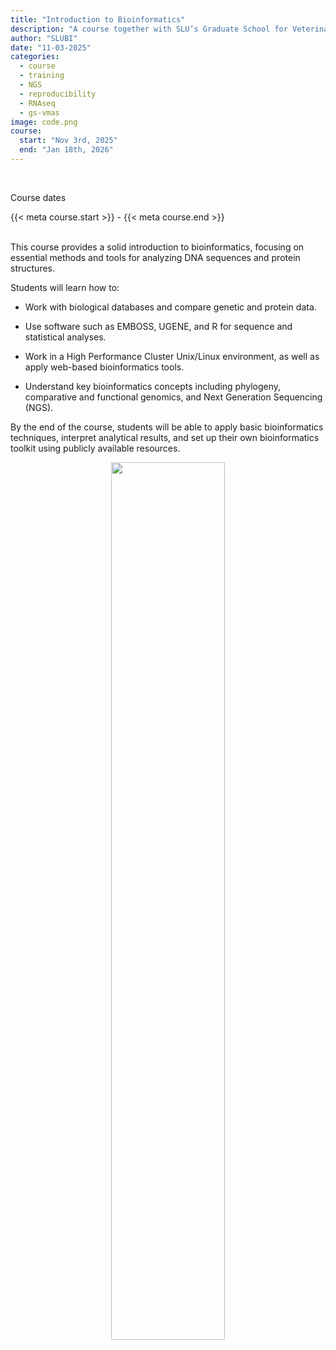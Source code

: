 ```yaml
---
title: "Introduction to Bioinformatics"
description: "A course together with SLU’s Graduate School for Veterinary Medicine and Animal Science."
author: "SLUBI"
date: "11-03-2025"
categories:
  - course
  - training
  - NGS
  - reproducibility
  - RNAseq
  - gs-vmas
image: code.png
course:
  start: "Nov 3rd, 2025"
  end: "Jan 18th, 2026" 
---
```

<br>

::: {.quarto-title-meta}
:::: {.quarto-title-meta-heading}
Course dates
::::
:::: {.quarto-title-meta-contents}
{{< meta course.start >}} - {{< meta course.end >}}
::::
:::

<br>
This course provides a solid introduction to bioinformatics, focusing on essential methods and tools for analyzing DNA sequences and protein structures. 

Students will learn how to:

- Work with biological databases and compare genetic and protein data.

- Use software such as EMBOSS, UGENE, and R for sequence and statistical analyses.

- Work in a High Performance Cluster Unix/Linux environment, as well as apply web-based bioinformatics tools.

- Understand key bioinformatics concepts including phylogeny, comparative and functional genomics, and Next Generation Sequencing (NGS).

By the end of the course, students will be able to apply basic bioinformatics techniques, interpret analytical results, and set up their own bioinformatics toolkit using publicly available resources.

<center>
![](code.png){.class width=60%}